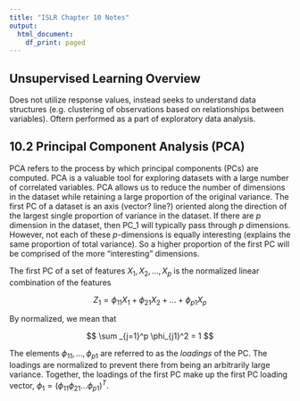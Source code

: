 ---
title: "ISLR Chapter 10 Notes"
output:
  html_document:
    df_print: paged
---


## Unsupervised Learning Overview

Does not utilize response values, instead seeks to understand data structures (e.g. clustering of observations based on relationships between variables). Oftern performed as a part of exploratory data analysis.

## 10.2 Principal Component Analysis (PCA)

PCA refers to the process by which principal components (PCs) are computed. PCA is a valuable tool for exploring datasets with a large number of correlated variables. PCA allows us to reduce the number of dimensions in the dataset while retaining a large proportion of the original variance. The first PC of a dataset is an axis (vector? line?) oriented along the direction of the largest single proportion of variance in the dataset. If there are $p$ dimension in the dataset, then PC_1 will typically pass through $p$ dimensions. However, not each of these $p$-dimensions is equally interesting (explains the same proportion of total variance). So a higher proportion of the first PC will be comprised of the more "interesting" dimensions.

The first PC of a set of features $X_1, X_2,..., X_p$ is the normalized linear combination of the features

$$ Z_1 = \phi_{11}X_1+\phi_{21}X_2+...+\phi_{p1}X_p $$

By normalized, we mean that


$$ \sum _{j=1}^p \phi_{j1}^2 = 1 $$

The elements $\phi_{11},..., \phi_{p1}$ are referred to as the *loadings* of the PC. The loadings are normalized to prevent there from being an arbitrarily large variance. Together, the loadings of the first PC make up the first PC loading vector, $\phi_1 = (\phi_{11}  \phi_{21}  ... \phi_{p1})^T$. 



